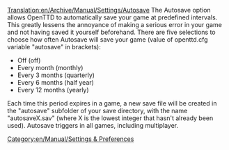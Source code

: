 [[Translation:en/Archive/Manual/Settings/Autosave]]
The Autosave option allows OpenTTD to automatically save your game at predefined intervals. This greatly lessens the annoyance of making a serious error in your game and not having saved it yourself beforehand. There are five selections to choose how often Autosave will save your game (value of openttd.cfg variable "autosave" in brackets):

* Off (off)
* Every month (monthly)
* Every 3 months (quarterly)
* Every 6 months (half year)
* Every 12 months (yearly)
 
Each time this period expires in a game, a new save file will be created in the "autosave" subfolder of your save directory, with the name "autosaveX.sav" (where X is the lowest integer that hasn't already been used). Autosave triggers in all games, including multiplayer.

[[Category:en/Manual/Settings & Preferences]]
